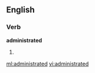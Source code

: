 ==English==

===Verb===
'''administrated'''

# {{past of|[[administrate]]}}

[[ml:administrated]]
[[vi:administrated]]